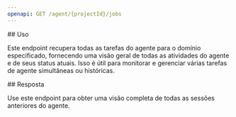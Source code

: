 ```yaml
---
openapi: GET /agent/{projectId}/jobs
---
```


<div id="usage">
  ## Uso
</div>

Este endpoint recupera todas as tarefas do agente para o domínio especificado, fornecendo uma visão geral de todas as atividades do agente e de seus status atuais. Isso é útil para monitorar e gerenciar várias tarefas de agente simultâneas ou históricas.

<div id="response">
  ## Resposta
</div>

Use este endpoint para obter uma visão completa de todas as sessões anteriores do agente.